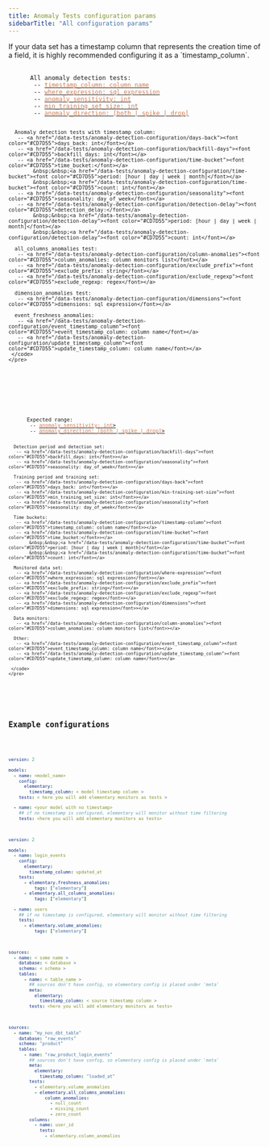 ```yaml
---
title: Anomaly Tests configuration params
sidebarTitle: "All configuration params"
---
```


<Tip>
  If your data set has a timestamp column that represents the creation time of a
  field, it is highly recommended configuring it as a `timestamp_column`.
</Tip>

<Tabs>
  <Tab title="Params by test">
    <pre>
     <code>
      All anomaly detection tests:
       -- <a href="/data-tests/anomaly-detection-configuration/timestamp-column"><font color="#CD7D55">timestamp_column: column name</font></a>
       -- <a href="/data-tests/anomaly-detection-configuration/where-expression"><font color="#CD7D55">where_expression: sql expression</font></a>
       -- <a href="/data-tests/anomaly-detection-configuration/anomaly-sensitivity"><font color="#CD7D55">anomaly_sensitivity: int</font></a>
       -- <a href="/data-tests/anomaly-detection-configuration/min-training-set-size"><font color="#CD7D55">min_training_set_size: int</font></a>
       -- <a href="/data-tests/anomaly-detection-configuration/anomaly-direction"><font color="#CD7D55">anomaly_direction: [both | spike | drop]</font></a>

      Anomaly detection tests with timestamp_column:
       -- <a href="/data-tests/anomaly-detection-configuration/days-back"><font color="#CD7D55">days_back: int</font></a>
       -- <a href="/data-tests/anomaly-detection-configuration/backfill-days"><font color="#CD7D55">backfill_days: int</font></a>
       -- <a href="/data-tests/anomaly-detection-configuration/time-bucket"><font color="#CD7D55">time_bucket:</font></a>
            &nbsp;&nbsp;<a href="/data-tests/anomaly-detection-configuration/time-bucket"><font color="#CD7D55">period: [hour | day | week | month]</font></a>
            &nbsp;&nbsp;<a href="/data-tests/anomaly-detection-configuration/time-bucket"><font color="#CD7D55">count: int</font></a>
       -- <a href="/data-tests/anomaly-detection-configuration/seasonality"><font color="#CD7D55">seasonality: day_of_week</font></a>
       -- <a href="/data-tests/anomaly-detection-configuration/detection-delay"><font color="#CD7D55">detection_delay:</font></a>
            &nbsp;&nbsp;<a href="/data-tests/anomaly-detection-configuration/detection-delay"><font color="#CD7D55">period: [hour | day | week | month]</font></a>
            &nbsp;&nbsp;<a href="/data-tests/anomaly-detection-configuration/detection-delay"><font color="#CD7D55">count: int</font></a>

      all_columns_anomalies test:
       -- <a href="/data-tests/anomaly-detection-configuration/column-anomalies"><font color="#CD7D55">column_anomalies: column monitors list</font></a>
       -- <a href="/data-tests/anomaly-detection-configuration/exclude_prefix"><font color="#CD7D55">exclude_prefix: string</font></a>
       -- <a href="/data-tests/anomaly-detection-configuration/exclude_regexp"><font color="#CD7D55">exclude_regexp: regex</font></a>

      dimension_anomalies test:
       -- <a href="/data-tests/anomaly-detection-configuration/dimensions"><font color="#CD7D55">dimensions: sql expression</font></a>

      event_freshness_anomalies:
       -- <a href="/data-tests/anomaly-detection-configuration/event_timestamp_column"><font color="#CD7D55">event_timestamp_column: column name</font></a>
       -- <a href="/data-tests/anomaly-detection-configuration/update_timestamp_column"><font color="#CD7D55">update_timestamp_column: column name</font></a>
     </code>
    </pre>

  </Tab>

  <Tab title="Params by core concept">
    <pre>
     <code>
      Expected range:
       -- <a href="/data-tests/anomaly-detection-configuration/anomaly-sensitivity"><font color="#CD7D55">anomaly_sensitivity: int</font>></a>
       -- <a href="/data-tests/anomaly-detection-configuration/anomaly-direction"><font color="#CD7D55">anomaly_direction: [both | spike | drop]</font>></a>

      Detection period and detection set:
       -- <a href="/data-tests/anomaly-detection-configuration/backfill-days"><font color="#CD7D55">backfill_days: int</font>></a>
       -- <a href="/data-tests/anomaly-detection-configuration/seasonality"><font color="#CD7D55">seasonality: day_of_week</font>></a>

      Training period and training set:
       -- <a href="/data-tests/anomaly-detection-configuration/days-back"><font color="#CD7D55">days_back: int</font>></a>
       -- <a href="/data-tests/anomaly-detection-configuration/min-training-set-size"><font color="#CD7D55">min_training_set_size: int</font>></a>
       -- <a href="/data-tests/anomaly-detection-configuration/seasonality"><font color="#CD7D55">seasonality: day_of_week</font>></a>

      Time buckets:
       -- <a href="/data-tests/anomaly-detection-configuration/timestamp-column"><font color="#CD7D55">timestamp_column: column name</font>></a>
       -- <a href="/data-tests/anomaly-detection-configuration/time-bucket"><font color="#CD7D55">time_bucket:</font>></a>
            &nbsp;&nbsp;<a href="/data-tests/anomaly-detection-configuration/time-bucket"><font color="#CD7D55">period: [hour | day | week | month]</font></a>
            &nbsp;&nbsp;<a href="/data-tests/anomaly-detection-configuration/time-bucket"><font color="#CD7D55">count: int</font></a>

      Monitored data set:
       -- <a href="/data-tests/anomaly-detection-configuration/where-expression"><font color="#CD7D55">where_expression: sql expression</font>></a>
       -- <a href="/data-tests/anomaly-detection-configuration/exclude_prefix"><font color="#CD7D55">exclude_prefix: string</font>></a>
       -- <a href="/data-tests/anomaly-detection-configuration/exclude_regexp"><font color="#CD7D55">exclude_regexp: regex</font>></a>
       -- <a href="/data-tests/anomaly-detection-configuration/dimensions"><font color="#CD7D55">dimensions: sql expression</font>></a>

      Data monitors:
       -- <a href="/data-tests/anomaly-detection-configuration/column-anomalies"><font color="#CD7D55">column_anomalies: column monitors list</font>></a>

      Other:
       -- <a href="/data-tests/anomaly-detection-configuration/event_timestamp_column"><font color="#CD7D55">event_timestamp_column: column name</font>></a>
       -- <a href="/data-tests/anomaly-detection-configuration/update_timestamp_column"><font color="#CD7D55">update_timestamp_column: column name</font>></a>

     </code>
    </pre>

  </Tab>

</Tabs>

## Example configurations

<CodeGroup>

```yml properties.yml
version: 2

models:
  - name: <model_name>
    config:
      elementary:
        timestamp_column: < model timestamp column >
    tests: < here you will add elementary monitors as tests >

  - name: <your model with no timestamp>
    ## if no timestamp is configured, elementary will monitor without time filtering
    tests: <here you will add elementary monitors as tests>
```

```yml Example
version: 2

models:
  - name: login_events
    config:
      elementary:
        timestamp_column: updated_at
    tests:
      - elementary.freshness_anomalies:
          tags: ["elementary"]
      - elementary.all_columns_anomalies:
          tags: ["elementary"]

  - name: users
    ## if no timestamp is configured, elementary will monitor without time filtering
    tests:
      - elementary.volume_anomalies:
          tags: ["elementary"]
```

```yml sources_properties.yml
sources:
  - name: < some name >
    database: < database >
    schema: < schema >
    tables:
      - name: < table_name >
        ## sources don't have config, so elementary config is placed under 'meta'
        meta:
          elementary:
            timestamp_column: < source timestamp column >
        tests: <here you will add elementary monitors as tests>
```

```yml Example
sources:
  - name: "my_non_dbt_table"
    database: "raw_events"
    schema: "product"
    tables:
      - name: "raw_product_login_events"
        ## sources don't have config, so elementary config is placed under 'meta'
        meta:
          elementary:
            timestamp_column: "loaded_at"
        tests:
          - elementary.volume_anomalies
          - elementary.all_columns_anomalies:
              column_anomalies:
                - null_count
                - missing_count
                - zero_count
        columns:
          - name: user_id
            tests:
              - elementary.column_anomalies
```

</CodeGroup>
